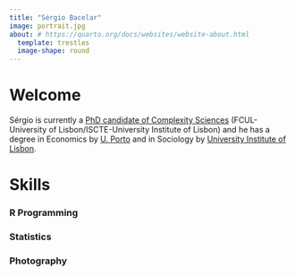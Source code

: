 ```yaml
---
title: "Sérgio Bacelar"
image: portrait.jpg
about: # https://quarto.org/docs/websites/website-about.html
  template: trestles
  image-shape: round
---
```



# Welcome

Sérgio is currently a [PhD candidate of Complexity Sciences](http://complexsystemsstudies.eu/) (FCUL-University of Lisbon/ISCTE-University Institute of Lisbon) and he has a degree in Economics by [U. Porto](https://sigarra.up.pt/up/en/WEB_BASE.GERA_PAGINA?p_pagina=home) and in Sociology by [University Institute of Lisbon](http://iscte-iul.pt/en/home.aspx).


# Skills


### R Programming

### Statistics

### Photography
